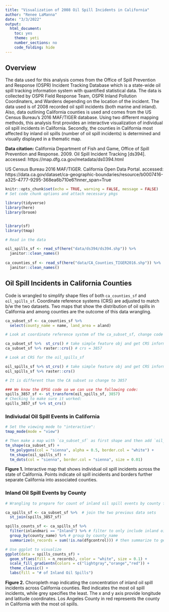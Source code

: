 ```yaml
---
title: "Visualization of 2008 Oil Spill Incidents in California"
author: "Renee LaManna"
date: "3/3/2022"
output: 
  html_document: 
    toc: yes
    theme: yeti
    number_sections: no
    code_folding: hide 
---
```


## Overview

The data used for this analysis comes from the Office of Spill Prevention and Response (OSPR) Incident Tracking Database which is a state-wide oil spill tracking information system with quantified statistical data. The data is collected by OSPR Field Response Team, OSPR Inland Pollution Coordinaters, and Wardens depending on the location of the incident. The data used is of 2008 recorded oil spill incidents (both marine and inland). Also, data outlining California counties is used and comes from the US Census Bureau's 2016 MAF/TIGER database. Using two different mapping methods, this analysis first provides an interactive visualization of individual oil spill incidents in California. Secondly, the counties in California most affected by inland oil spills (number of oil spill incidents) is determined and visually displayed in a thematic map. 

**Data citation:** 
California Department of Fish and Game, Office of Spill Prevention and Response. 2009. Oil Spill Incident Tracking [ds394].
accessed: https://map.dfg.ca.gov/metadata/ds0394.html

US Census Bureau 2016 MAF/TIGER. California Open Data Portal. accessed: https://data.ca.gov/dataset/ca-geographic-boundaries/resource/b0007416-a325-4777-9295-368ea6b710e6?inner_span=True

```r
knitr::opts_chunk$set(echo = TRUE, warning = FALSE, message = FALSE)
# Set code chunk options and attach necessary pkgs

library(tidyverse)
library(here)
library(broom)


library(sf)
library(tmap)
```

```r
# Read in the data

oil_spills_sf <- read_sf(here("data/ds394/ds394.shp")) %>% 
  janitor::clean_names()
  
ca_counties_sf <- read_sf(here("data/CA_Counties_TIGER2016.shp")) %>% 
  janitor::clean_names()
```

## Oil Spill Incidents in California Counties {.tabset .tabset-fade}
Code is wrangled to simplify shape files of both `ca_counties_sf` and `oil_spills_sf`. Coordinate reference systems (CRS) are adjusted to match b/w the two datasets. Two maps that show the distribution of oil spills in California and among counties are the outcome of this data wrangling.

```r
ca_subset_sf <- ca_counties_sf %>% 
  select(county_name = name, land_area = aland)
```

```r
# Look at coordinate reference system of the ca_subset_sf, change code chunk option so long result isn't shown in knitted doc

ca_subset_sf %>%  st_crs() # take simple feature obj and get CRS information
ca_subset_sf %>% raster::crs() # crs = 3857

```

``` r
# Look at CRS for the oil_spills_sf

oil_spills_sf %>% st_crs() # take simple feature obj and get CRS information
oil_spills_sf %>% raster::crs()

# It is different than the CA subset so change to 3857

### We know the EPSG code so we can use the following code:
spills_3857_sf <- st_transform(oil_spills_sf, 3857)
# Checking to make sure it worked: 
spills_3857_sf %>% st_crs() 

```

### Indiviudal Oil Spill Events in California

```r
# Set the viewing mode to "interactive":
tmap_mode(mode = "view")

# Then make a map with `ca_subset_sf` as first shape and then add `oil_spills_sf` as second shape
tm_shape(ca_subset_sf) +
  tm_polygons(col = "sienna", alpha = 0.5, border.col = "white") +
  tm_shape(oil_spills_sf) +
  tm_dots(col = "sienna", border.col = "sienna", size = 0.01)
```

**Figure 1.** Interactive map that shows individual oil spill incidents across the state of California. Points indicate oil spill incidents and borders further separate California into associated counties. 

### Inland Oil Spill Events by County

```r
# Wrangling to prepare for count of inland oil spill events by county for the 2008 oil spill data

ca_spills_sf <- ca_subset_sf %>%  # join the two previous data sets
  st_join(spills_3857_sf)

spills_counts_sf <- ca_spills_sf %>% 
  filter(inlandmari == "Inland") %>% # filter to only include inland oil spills
  group_by(county_name) %>% # group by county_name
  summarize(n_records = sum(!is.na(dfgcontrol))) # then summarize to get the total number of oil spills by county

```

```r
# Use ggplot to visualize
ggplot(data = spills_counts_sf) +
  geom_sf(aes(fill = n_records), color = "white", size = 0.1) +
  scale_fill_gradientn(colors = c("lightgray","orange","red")) +
  theme_classic() +
  labs(fill = "# of Inland Oil Spills")
```

**Figure 2.** Choropleth map indicating the concentration of inland oil spill incidents across California counties. Red indicates the most oil spill incidents, while grey specifies the least. The x and y axis provide longitude and latitude coordinates. Los Angeles County in red represents the county in California with the most oil spills. 
